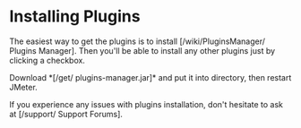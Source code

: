 = Installing Plugins =

The easiest way to get the plugins is to install [/wiki/PluginsManager/ Plugins Manager]. Then you'll be able to install any other plugins just by clicking a checkbox.

<div class="alert alert-success">
Download *[/get/ plugins-manager.jar]* and put it into {{{lib/ext}}} directory, then restart JMeter.
</div>

If you experience any issues with plugins installation, don't hesitate to ask at [/support/ Support Forums].
